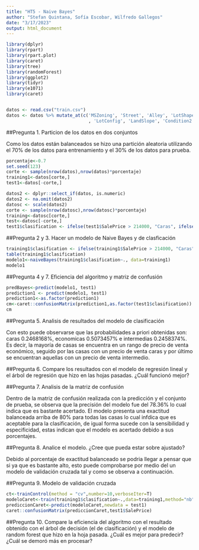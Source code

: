 ```yaml
---
title: "HT5 - Naive Bayes"
author: "Stefan Quintana, Sofía Escobar, Wilfredo Gallegos"
date: "3/17/2023"
output: html_document
---
```


```r
library(dplyr)
library(rpart)
library(rpart.plot)
library(caret)
library(tree)
library(randomForest)
library(ggplot2)
library(tidyr)
library(e1071)
library(caret)


datos <- read.csv("train.csv")
datos <- datos %>% mutate_at(c('MSZoning', 'Street', 'Alley', 'LotShape', 'LandContour', 'Utilities'
                               , 'LotConfig', 'LandSlope', 'Condition2', 'RoofMatl', 'Exterior2nd', 'Electrical'),as.factor)
```


##Pregunta 1. Particion de los datos en dos conjuntos

Como los datos están balanceados se hizo una partición aleatoria utilizando el 70% de los datos para entrenamiento y el 30% de los datos para prueba.

```r
porcentaje<-0.7
set.seed(123)
corte <- sample(nrow(datos),nrow(datos)*porcentaje)
training1<-datos[corte,]
test1<-datos[-corte,]

datos2 <- dplyr::select_if(datos, is.numeric)
datos2 <- na.omit(datos2)
datosc <- scale(datos2)
corte <- sample(nrow(datosc),nrow(datosc)*porcentaje)
training<-datosc[corte,]
test<-datosc[-corte,]
test1$clasification <- ifelse(test1$SalePrice > 214000, "Caras", ifelse(test1$SalePrice>163000, "Intemedia", "Economicas"))

```

  
##Pregunta 2 y 3. Hacer un modelo de Naive Bayes y de clasficación
```r
training1$clasification <- ifelse(training1$SalePrice > 214000, "Caras", ifelse(training1$SalePrice>163000, "Intemedia", "Economicas"))
table(training1$clasification)
modelo1<-naiveBayes(training1$clasification~., data=training1)
modelo1
```

##Pregunta 4 y 7. Eficiencia del algoritmo y matriz de confusión
```r

predBayes<-predict(modelo1, test1)
prediction1 <- predict(modelo1, test1)
prediction1<-as.factor(prediction1)
cm<-caret::confusionMatrix(prediction1,as.factor(test1$clasification))
cm
```

##Pregunta 5. Analisis de resultados del modelo de clasificación

Con esto puede observarse que las probabilidades a priori obtenidas son: caras 0.2468168%, economicas 0.5073457% e intermedias 0.2458374%. Es decir, la mayoría de casas se encuentra en un rango de precio de venta económico, seguido por las casas con un precio de venta caras y por último se encuentran aquellas con un precio de venta intermedio.

##Pregunta 6. Compare los resultados con el modelo de regresión lineal y el árbol de regresión que hizo en las hojas pasadas. ¿Cuál funcionó mejor?

##Pregunta 7. Analisis de la matriz de confusión

Dentro de la matriz de confusión realizada con la predicción y el conjunto de prueba, se observa que la precisión del modelo fue del 78.36% lo cual indica que es bastante acertado. El modelo presenta una exactitud balanceada arriba de 80% para todas las casas lo cual infdica que es aceptable para la clasificación, de igual forma sucede con la sensibilidad y especificidad, estas indican que el modelo es acertado debido a sus porcentajes. 

##Pregunta 8. Analice el modelo. ¿Cree que pueda estar sobre ajustado?

Debido al porcentaje de exactitud balanceado se podria llegar a pensar que si ya que es bastante alto, esto puede comprobarse por medio del un modelo de validación cruzada tal y como se observa a continuación. 

##Pregunta 9. Modelo de validación cruzada

```r
ct<-trainControl(method = "cv",number=10,verboseIter=T)
modeloCaret<-train(training1$clasification~.,data=training1,method="nb",trControl = ct)
prediccionCaret<-predict(modeloCaret,newdata = test1)
caret::confusionMatrix(prediccionCaret,test1$SalePrice)
```

##Pregunta 10. Compare la eficiencia del algoritmo con el resultado obtenido con el árbol de decisión (el de clasificación) y el modelo de random forest que hizo en la hoja pasada. ¿Cuál es mejor para predecir? ¿Cuál se demoró más en procesar?